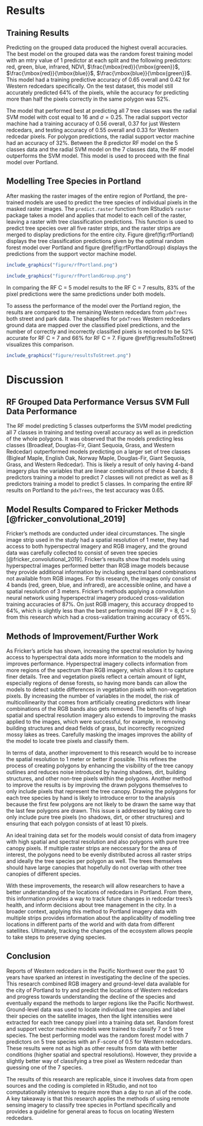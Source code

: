 # Results {#results}

## Training Results

Predicting on the grouped data produced the highest overall accuracies. The best model on the grouped data was the random forest training model with an mtry value of 1 predictor at each split and the following predictors: red, green, blue, infrared, NDVI, $\frac{\mbox{red}}{\mbox{green}}$, $\frac{\mbox{red}}{\mbox{blue}}$, $\frac{\mbox{blue}}{\mbox{green}}$. This model had a training predictive accuracy of 0.65 overall and 0.42 for Western redcedars specifically. On the test dataset, this model still accurately predicted 64% of the pixels, while the accuracy for predicting more than half the pixels correctly in the same polygon was 52%. 

The model that performed best at predicting all 7 tree classes was the radial SVM model with cost equal to 16 and $\sigma = 0.25$. The radial support vector machine had a training accuracy of 0.56 overall, 0.37 for just Western redcedars, and testing accuracy of 0.55 overall and 0.33 for Western redcedar pixels. For polygon predictions, the radial support vector machine had an accuracy of 32%. Between the 8 predictor RF model on the 5 classes data and the radial SVM model on the 7 classes data, the RF model outperforms the SVM model. This model is used to proceed with the final model over Portland.

## Modelling Tree Species in Portland

After masking the raster images of the entire region of Portland, the pre-trained models are used to predict the tree species of individual pixels in the masked raster images. The `predict.raster` function from RStudio's `raster` package takes a model and applies that model to each cell of the raster, leaving a raster with tree classification predictions. This function is used to predict tree species over all five raster strips, and the raster strips are merged to display predictions for the entire city. Figure \@ref(fig:rfPortland) displays the tree classification predictions given by the optimal random forest model over Portland and figure \@ref(fig:rfPortlandGroup) displays the predictions from the support vector machine model.

```r
include_graphics("figure/rfPortland.png")
```

```r
include_graphics("figure/rfPortlandGroup.png")
```

In comparing the RF C = 5 model results to the RF C = 7 results, 83% of the pixel predictions were the same predictions under both models.

To assess the performance of the model over the Portland region, the results are compared to the remaining Western redcedars from `pdxTrees` both street and park data. The shapefiles for `pdxTrees` Western redcedars ground data are mapped over the classified pixel predictions, and the number of correctly and incorrectly classified pixels is recorded to be 52% accurate for RF C = 7 and 66% for RF C = 7. Figure \@ref(fig:resultsToStreet) visualizes this comparison.

```r
include_graphics("figure/resultsToStreet.png")
```

# Discussion {#discussion}

## RF Grouped Data Performance Versus SVM Full Data Performance
The RF model predicting 5 classes outperforms the SVM model predicting all 7 classes in training and testing overall accuracy as well as in prediction of the whole polygons. It was observed that the models predicting less classes (Broadleaf, Douglas-Fir, Giant Sequoia, Grass, and Western Redcedar) outperformed models predicting on a larger set of tree classes (Bigleaf Maple, English Oak, Norway Maple, Douglas-Fir, Giant Sequoia, Grass, and Western Redcedar). This is likely a result of only having 4-band imagery plus the variables that are linear combinations of these 4 bands; 8 predictors training a model to predict 7 classes will not predict as well as 8 predictors training a model to predict 5 classes. In comparing the entire RF results on Portland to the `pdxTrees`, the test accuracy was 0.65.

## Model Results Compared to Fricker Methods [@fricker_convolutional_2019]
Fricker's methods are conducted under ideal circumstances. The single image strip used in the study had a spatial resolution of 1 meter, they had access to both hyperspectral imagery and RGB imagery, and the ground data was carefully collected to consist of seven tree species [@fricker_convolutional_2019]. Fricker's results show that models using hyperspectral images performed better than RGB image models because they provide additional information by including spectral band combinations not available from RGB images. For this research, the images only consist of 4 bands (red, green, blue, and infrared), are accessible online, and have a spatial resolution of 3 meters. Fricker's methods applying a convolution neural network using hyperspectral imagery produced cross-validation training accuracies of 87%. On just RGB imagery, this accuracy dropped to 64%, which is slightly less than the best performing model (RF P = 8, C = 5) from this research which had a cross-validation training accuracy of 65%.

## Methods of Improvement/Further Work
As Fricker's article has shown, increasing the spectral resolution by having access to hyperspectral data adds more information to the models and improves performance.  Hyperspectral imagery collects information from more regions of the spectrum than RGB imagery, which allows it to capture finer details. Tree and vegetation pixels reflect a certain amount of light, especially regions of dense forests, so having more bands can allow the models to detect subtle differences in vegetation pixels with non-vegetation pixels. By increasing the number of variables in the model, the risk of multicollinearity that comes from artificially creating predictors with linear combinations of the RGB bands also gets removed. The benefits of high spatial and spectral resolution imagery also extends to improving the masks applied to the images, which were successful, for example, in removing building structures and dead fields of grass, but incorrectly recognized mossy lakes as trees. Carefully masking the images improves the ability of the model to locate tree pixels and classify them.

In terms of data, another improvement to this research would be to increase the spatial resolution to 1 meter or better if possible. This refines the process of creating polygons by enhancing the visibility of the tree canopy outlines and reduces noise introduced by having shadows, dirt, building structures, and other non-tree pixels within the polygons. Another method to improve the results is by improving the drawn polygons themselves to only include pixels that represent the tree canopy. Drawing the polygons for each tree species by hand is likely to introduce error to the analysis because the first few polygons are not likely to be drawn the same way that the last few polygons are drawn. This issue is addressed by taking care to only include pure tree pixels (no shadows, dirt, or other structures) and ensuring that each polygon consists of at least 10 pixels.

An ideal training data set for the models would consist of data from imagery with high spatial and spectral resolution and also polygons with pure tree canopy pixels. If multiple raster strips are neccessary for the area of interest, the polygons need to be evenly distributed across all raster strips and ideally the tree species per polygon as well. The trees themselves should have large canopies that hopefully do not overlap with other tree canopies of different species.

With these improvements, the research will allow researchers to have a better understanding of the locations of redcedars in Portland. From there, this information provides a way to track future changes in redcedar trees's health, and inform decisions about tree management in the city. In a broader context, applying this method to Portland imagery data with multiple strips provides information about the applicability of modelling tree locations in different parts of the world and with data from different satellites. Ultimately, tracking the changes of the ecosystem allows people to take steps to preserve dying species.

## Conclusion

Reports of Western redcedars in the Pacific Northwest over the past 10 years have sparked an interest in investigating the decline of the species. This research combined RGB imagery and ground-level data available for the city of Portland to try and predict the locations of Western redcedars and progress towards understanding the decline of the species and eventually expand the methods to larger regions like the Pacific Northwest. Ground-level data was used to locate individual tree canopies and label their species on the satellite images, then the light intensities were extracted for each tree canopy pixel into a training data set. Random forest and support vector machine models were trained to classify 7 or 5 tree species. The best performing model was the random forest model with 7 predictors on 5 tree species with an F-score of 0.5 for Western redcedars. These results were not as high as other results from data with better conditions (higher spatial and spectral resolutions). However, they provide a slightly better way of classifying a tree pixel as Western redcedar than guessing one of the 7 species.

The results of this research are replicable, since it involves data from open sources and the coding is completed in RStudio, and not too computationally intensive to require more than a day to run all of the code. A key takeaway is that this research applies the methods of using remote sensing imagery to classify tree species in Portland specifically and provides a guideline for general areas to focus on locating Western redcedars. 

<!-- If we don't want Conclusion to have a chapter number next to it, we can add the `{-}` attribute. -->

<!-- **More info** -->

<!-- And here's some other random info: the first paragraph after a chapter title or section head _shouldn't be_ indented, because indents are to tell the reader that you're starting a new paragraph. Since that's obvious after a chapter or section title, proper typesetting doesn't add an indent there. -->

